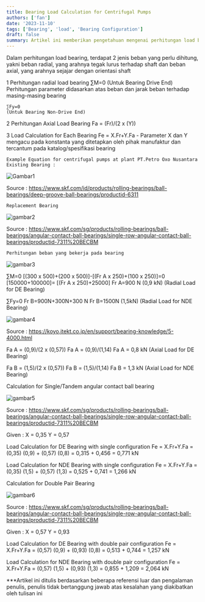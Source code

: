 ```yaml
---
title: Bearing Load Calculation for Centrifugal Pumps
authors: ['fan']
date: '2023-11-10'
tags: ['Bearing', 'load', 'Bearing Configuration']
draft: false
summary: Artikel ini memberikan pengetahuan mengenai perhitungan load bearing untuk tipe centrifugal pumps beserta contoh perhitungan yang digunakan dalam pabrik petrokimia dengan jenis pompa KSB Aquavane
---
```


Dalam perhitungan load bearing, terdapat 2 jenis beban yang perlu dihitung, yakni beban radial, yang arahnya tegak lurus terhadap shaft dan beban axial, yang arahnya sejajar dengan orientasi shaft

1 Perhitungan radial load bearing
∑M=0
(Untuk Bearing Drive End)
Perhitungan parameter didasarkan atas beban dan jarak beban terhadap masing-masing bearing

    ∑Fy=0
    (Untuk Bearing Non-Drive End)

2 Perhitungan Axial Load Bearing
Fa = (Fr)/(2 x (Y))

3 Load Calculation for Each Bearing
Fe = X.Fr+Y.Fa - Parameter X dan Y mengacu pada konstanta yang ditetapkan oleh pihak manufaktur dan tercantum pada katalog/spesifikasi bearing

    Example Equation for centrifugal pumps at plant PT.Petro Oxo Nusantara
    Existing Bearing :

![Gambar1](/static/images/artikel/Gambar-1-Deep-Groove-Ball-Bearing.jpg)

Source : https://www.skf.com/id/products/rolling-bearings/ball-bearings/deep-groove-ball-bearings/productid-6311

    Replacement Bearing

![gambar2](/static/images/artikel/Gambar-2-Angular-Contact-Ball-Bearing.jpg)

Source : https://www.skf.com/sg/products/rolling-bearings/ball-bearings/angular-contact-ball-bearings/single-row-angular-contact-ball-bearings/productid-7311%20BECBM

    Perhitungan beban yang bekerja pada bearing

![gambar3](/static/images/artikel/Gambar-3-Posisi-dan-Beban-Shaft-dan-Impeller-pada-Pompa.jpg)

∑M=0
[(300 x 500)+(200 x 500)]-[(Fr A x 250)+(100 x 250)]=0
[150000+100000]= [(Fr A x 250)+25000]
Fr A=900 N (0,9 kN)
(Radial Load for DE Bearing)

∑Fy=0
Fr B=900N+300N+300 N
Fr B=1500N (1,5kN)
(Radial Load for NDE Bearing)

![gambar4](/static/images/artikel/Gambar-4-Perhitungan-Load-Axial-pada-Bearing.jpg)

Source : https://koyo.jtekt.co.jp/en/support/bearing-knowledge/5-4000.html

Fa A = (0,9)/(2 x (0,57))
Fa A = (0,9)/(1,14)
Fa A = 0,8 kN
(Axial Load for DE Bearing)

Fa B = (1,5)/(2 x (0,57))
Fa B = (1,5)/(1,14)
Fa B = 1,3 kN
(Axial Load for NDE Bearing)

Calculation for Single/Tandem angular contact ball bearing

![gambar5](/static/images/artikel/Gambar-5-Calculation-Factor-for-Single-Tandem-Bearing.jpg)

Source : https://www.skf.com/sg/products/rolling-bearings/ball-bearings/angular-contact-ball-bearings/single-row-angular-contact-ball-bearings/productid-7311%20BECBM

Given :
X = 0,35
Y = 0,57

Load Calculation for DE Bearing with single configuration
Fe = X.Fr+Y.Fa
= (0,35) (0,9) + (0,57) (0,8)
= 0,315 + 0,456
= 0,771 kN

Load Calculation for NDE Bearing with single configuration
Fe = X.Fr+Y.Fa
= (0,35) (1,5) + (0,57) (1,3)
= 0,525 + 0,741
= 1,266 kN

Calculation for Double Pair Bearing

![gambar6](/static/images/artikel/Gambar-6-Calculation-Factor-for-Double-Pair-Bearing.jpg)

Source : https://www.skf.com/sg/products/rolling-bearings/ball-bearings/angular-contact-ball-bearings/single-row-angular-contact-ball-bearings/productid-7311%20BECBM

Given :
X = 0,57
Y = 0,93

Load Calculation for DE Bearing with double pair configuration
Fe = X.Fr+Y.Fa
= (0,57) (0,9) + (0,93) (0,8)
= 0,513 + 0,744
= 1,257 kN

Load Calculation for NDE Bearing with double pair configuration
Fe = X.Fr+Y.Fa
= (0,57) (1,5) + (0,93) (1,3)
= 0,855 + 1,209
= 2,064 kN

\*\*\*Artikel ini ditulis berdasarkan beberapa referensi luar dan pengalaman penulis, penulis tidak bertanggung jawab atas kesalahan yang diakibatkan oleh tulisan ini

